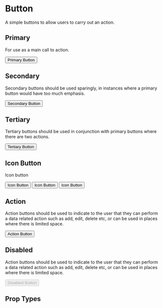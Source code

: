 
<Meta title='Components|Button' component={Button} />

# Button
A simple buttons to allow users to carry out an action.
 
## Primary
For use as a main call to action.

<Preview>
  <Story name='Primary'>
    <Button type={'Primary'}>Primary Button</Button>
  </Story>
</Preview>

## Secondary
Secondary buttons should be used sparingly, in instances where a primary button would have too much emphasis.

<Preview>
  <Story name='Secondary'>
    <Button type={'Secondary'}>Secondary Button</Button>
  </Story>
</Preview>

## Tertiary
Tertiary buttons should be used in conjunction with primary buttons where there are two actions.

<Preview>
  <Story name='Tertiary'>
    <Button type={'Tertiary'}>Tertiary Button</Button>
  </Story>
</Preview>

## Icon Button
Icon button

<Preview>
  <Story name='Icon'>
    <div>
      <Button type={'Primary'} icon={{ name: 'Chevron-left', align: 'Left' }}>Icon Button</Button>
      <Button type={'Secondary'} icon={{ name: 'Chevron-right', align: 'Right' }}>Icon Button</Button>
      <Button type={'Tertiary'} icon={{ name: 'Chevron-right', align: 'Right' }}>Icon Button</Button>
    </div>
  </Story>
</Preview>

## Action
Action buttons should be used to indicate to the user that they can perform a data related action such as add, edit, delete etc, or can be used in places where there is limited space.

<Preview>
  <Story name='Action'>
    <Button type={'Action'} icon={{ name: 'plus', align: 'Center' }}>Action Button</Button>
  </Story>
</Preview>

## Disabled
Action buttons should be used to indicate to the user that they can perform a data related action such as add, edit, delete etc, or can be used in places where there is limited space.

<Preview>
  <Story name='Disabled'>
    <Button type={'Primary'} disabled>Disabled Button</Button>
  </Story>
</Preview>

## Prop Types

<Props of={Button} />